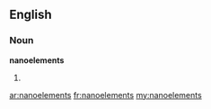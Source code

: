 ==English==

===Noun===
'''nanoelements'''

# {{plural of|nanoelement}}

[[ar:nanoelements]]
[[fr:nanoelements]]
[[my:nanoelements]]